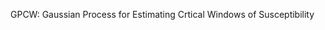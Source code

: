 GPCW: Gaussian Process for Estimating Crtical Windows of Susceptibility

\section{Statistical Model}